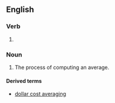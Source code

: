 ==English==

===Verb===
{{head|en|verb form}}

# {{present participle of|en|average|nocat=1}}

===Noun===
{{en-noun}}

# The process of computing an average.

====Derived terms====
* [[dollar cost averaging]]